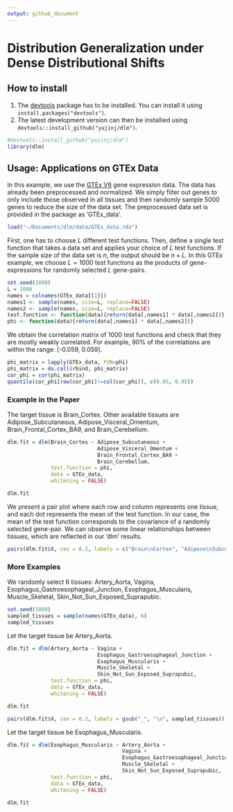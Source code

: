 ```yaml
---
output: github_document
---
```


# Distribution Generalization under Dense Distributional Shifts

## How to install

1. The [devtools](https://github.com/hadley/devtools) package has to be installed. You can install it using  `install.packages("devtools")`.
2. The latest development version can then be installied using `devtools::install_github("yujinj/dlm")`.

```r
#devtools::install_github("yujinj/dlm")
library(dlm)
```

## Usage: Applications on GTEx Data

In this example, we use the [GTEx V6](https://www.gtexportal.org/home/downloads/adult-gtex/qtl) gene expression data. The data has already been preprocessed and normalized. We simply filter out genes to only include those observed in all tissues and then randomly sample 5000 genes to reduce the size of the data set. The preprocessed data set is provided in the package as 'GTEx_data'.

```r
load("~/Documents/dlm/data/GTEx_data.rda")
```

First, one has to choose $L$ different test functions. Then, define a single test function that takes a data set and applies your choice of $L$ test functions. If the sample size of the data set is $n$, the output should be $n \times L$. In this GTEx example, we choose $L = 1000$ test functions as the products of gene-expressions for randomly selected $L$ gene-pairs.

```r
set.seed(1000)
L = 1000
names = colnames(GTEx_data[[1]])
names1 <- sample(names, size=L, replace=FALSE)
names2 <- sample(names, size=L, replace=FALSE)
test.function <- function(data){return(data[,names1] * data[,names2])}
phi <- function(data){return(data[,names1] * data[,names2])}
```

We obtain the correlation matrix of 1000 test functions and check that they are mostly weakly correlated. For example, 90% of the correlations are within the range: [-0.059,  0.059].

```r
phi_matrix = lapply(GTEx_data, FUN=phi)
phi_matrix = do.call(rbind, phi_matrix)
cor_phi = cor(phi_matrix)
quantile(cor_phi[row(cor_phi)!=col(cor_phi)], c(0.05, 0.95))
```

### Example in the Paper

The target tissue is Brain_Cortex. Other available tissues are Adipose_Subcutaneous, Adipose_Visceral_Omentum, Brain_Frontal_Cortex_BA9, and Brain_Cerebellum.

```r
dlm.fit = dlm(Brain_Cortex ~ Adipose_Subcutaneous + 
                             Adipose_Visceral_Omentum +
                             Brain_Frontal_Cortex_BA9 +
                             Brain_Cerebellum,
              test.function = phi, 
              data = GTEx_data, 
              whitening = FALSE)
```

```r
dlm.fit
```

We present a pair plot where each row and column represents one tissue, and each dot represents the mean of the test function. In our case, the mean of the test function corresponds to the covariance of a randomly selected gene-pair. We can observe some linear relationships between tissues, which are reflected in our 'dlm' results.

```R
pairs(dlm.fit$X, cex = 0.2, labels = c("Brain\nCortex", "Adipose\nSubcutaneous", "Adipose\nVisceral\nOmentum", "Brain\nFrontal\nCortex", "Brain\nCerebellum"))
```

### More Examples

We randomly select 6 tissues: Artery_Aorta, Vagina, Esophagus_Gastroesophageal_Junction, Esophagus_Muscularis, Muscle_Skeletal, Skin_Not_Sun_Exposed_Suprapubic. 

```r
set.seed(1000)
sampled_tissues = sample(names(GTEx_data), 6)
sampled_tissues
```

Let the target tissue be Artery_Aorta.

```r
dlm.fit = dlm(Artery_Aorta ~ Vagina + 
                             Esophagus_Gastroesophageal_Junction + 
                             Esophagus_Muscularis + 
                             Muscle_Skeletal +
                             Skin_Not_Sun_Exposed_Suprapubic,
              test.function = phi, 
              data = GTEx_data, 
              whitening = FALSE)
```

```r
dlm.fit
```

```R
pairs(dlm.fit$X, cex = 0.2, labels = gsub("_", "\n", sampled_tissues))
```

Let the target tissue be Esophagus_Muscularis.

```r
dlm.fit = dlm(Esophagus_Muscularis ~ Artery_Aorta +
                                     Vagina + 
                                     Esophagus_Gastroesophageal_Junction + 
                                     Muscle_Skeletal +
                                     Skin_Not_Sun_Exposed_Suprapubic,
              test.function = phi, 
              data = GTEx_data, 
              whitening = FALSE)
```

```r
dlm.fit
```

